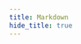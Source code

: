 ```yaml
---
title: Markdown
hide_title: true
---
```



<FeatureIcon src={markdown} srcDark={markdownDarkMode} title="Markdown" />
<LinkList
  data={[
    {
      title: "Embed HTML",
      link: "/docs/markdown/embed-html",
      src: html,
    },
    {
      title: "Headings",
      link: "/docs/markdown/headings",
      src: markdown,
      srcDark: markdownDarkMode,
    },
    {
      title: "Paragraphs",
      link: "/docs/markdown/paragraphs",
      src: markdown,
      srcDark: markdownDarkMode,
    },
    {
      title: "Line Breaks",
      link: "/docs/markdown/line-breaks",
      src: markdown,
      srcDark: markdownDarkMode,
    },
  ]}
/>
